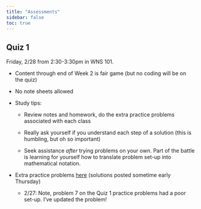 ```yaml
---
title: "Assessments"
sidebar: false
toc: true
---
```


## **Quiz 1**

Friday, 2/28 from 2:30-3:30pm in WNS 101.

-   Content through end of Week 2 is fair game (but no coding will be on the quiz)

-   No note sheets allowed

-   Study tips:

    -   Review notes and homework, do the extra practice problems associated with each class

    -   Really ask yourself if you understand each step of a solution (this is humbling, but oh so important)

    -   Seek assistance *after* trying problems on your own. Part of the battle is learning for yourself how to translate problem set-up into mathematical notation.

-   Extra practice problems [here](quiz1_practice_probs.pdf) (solutions posted sometime early Thursday)

    -   2/27: Note, problem 7 on the Quiz 1 practice problems had a poor set-up. I've updated the problem!
